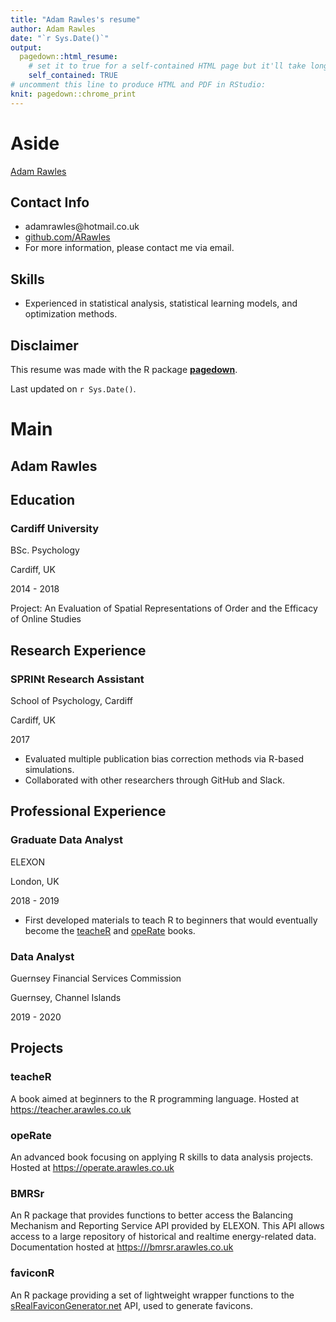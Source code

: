 ```yaml
---
title: "Adam Rawles's resume"
author: Adam Rawles
date: "`r Sys.Date()`"
output:
  pagedown::html_resume:
    # set it to true for a self-contained HTML page but it'll take longer to render
    self_contained: TRUE
# uncomment this line to produce HTML and PDF in RStudio:
knit: pagedown::chrome_print
---
```


Aside
================================================================================


[Adam Rawles](https://arawles.co.uk){width=80%}


Contact Info {#contact}
--------------------------------------------------------------------------------

- <i class="fa fa-envelope"></i> adamrawles@hotmail.co.uk
- <i class="fa fa-github"></i> [github.com/ARawles](https://github.com/ARawles)
- For more information, please contact me via email.


Skills {#skills}
--------------------------------------------------------------------------------

- Experienced in statistical analysis, statistical learning models, and optimization methods.


Disclaimer {#disclaimer}
--------------------------------------------------------------------------------

This resume was made with the R package [**pagedown**](https://github.com/rstudio/pagedown).

Last updated on `r Sys.Date()`.



Main
================================================================================

Adam Rawles {#title}
--------------------------------------------------------------------------------

Education {data-icon=graduation-cap data-concise=true}
--------------------------------------------------------------------------------

### Cardiff University

BSc. Psychology

Cardiff, UK

2014 - 2018 

Project: An Evaluation of Spatial Representations of Order and the Efficacy of Online Studies

Research Experience {data-icon=laptop}
--------------------------------------------------------------------------------

### SPRINt Research Assistant

School of Psychology, Cardiff

Cardiff, UK

2017

- Evaluated multiple publication bias correction methods via R-based simulations.
- Collaborated with other researchers through GitHub and Slack.
  

Professional Experience {data-icon=suitcase}
--------------------------------------------------------------------------------

### Graduate Data Analyst

ELEXON

London, UK

2018 - 2019

- First developed materials to teach R to beginners that would eventually become the [teacheR](https://teacher.arawles.co.uk) and [opeRate](https://operate.arawles.co.uk) books.


### Data Analyst

Guernsey Financial Services Commission

Guernsey, Channel Islands

2019 - 2020


Projects {data-icon=project-diagram}
--------------------------------------------------------------------------------

### teacheR

A book aimed at beginners to the R programming language. Hosted at [https://teacher.arawles.co.uk]()

### opeRate

An advanced book focusing on applying R skills to data analysis projects. Hosted at [https://operate.arawles.co.uk]()

### BMRSr

An R package that provides functions to better access the Balancing Mechanism and Reporting Service API provided by ELEXON. This API allows access to a large repository of historical and realtime energy-related data. Documentation hosted at [https:///bmrsr.arawles.co.uk]()

### faviconR

An R package providing a set of lightweight wrapper functions to the [sRealFaviconGenerator.net]() API, used to generate favicons.

